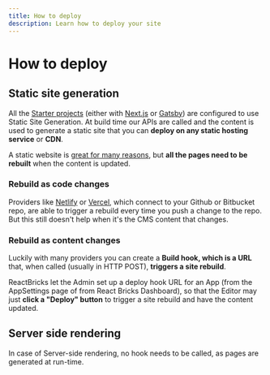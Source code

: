 ```yaml
---
title: How to deploy
description: Learn how to deploy your site
---
```


# How to deploy

## Static site generation

All the [Starter projects](/docs/getting-started/starter-projects) (either with [Next.js](https://www.nextjs.org/) or [Gatsby](https://www.gatsbyjs.org/)) are configured to use Static Site Generation.
At build time our APIs are called and the content is used to generate a static site that you can **deploy on any static hosting service** or **CDN**.

A static website is [great for many reasons](https://dev.to/matfrana/server-side-rendering-vs-static-site-generation-17nf), but **all the pages need to be rebuilt** when the content is updated.

### Rebuild as code changes

Providers like [Netlify](https://www.netlify.com/) or [Vercel](https://vercel.com/), which connect to your Github or Bitbucket repo, are able to trigger a rebuild every time you push a change to the repo. But this still doesn't help when it's the CMS content that changes.

### Rebuild as content changes

Luckily with many providers you can create a **Build hook, which is a URL** that, when called (usually in HTTP POST), **triggers a site rebuild**.

ReactBricks let the Admin set up a deploy hook URL for an App (from the AppSettings page of from React Bricks Dashboard), so that the Editor may just **click a "Deploy" button** to trigger a site rebuild and have the content updated.

## Server side rendering

In case of Server-side rendering, no hook needs to be called, as pages are generated at run-time.
